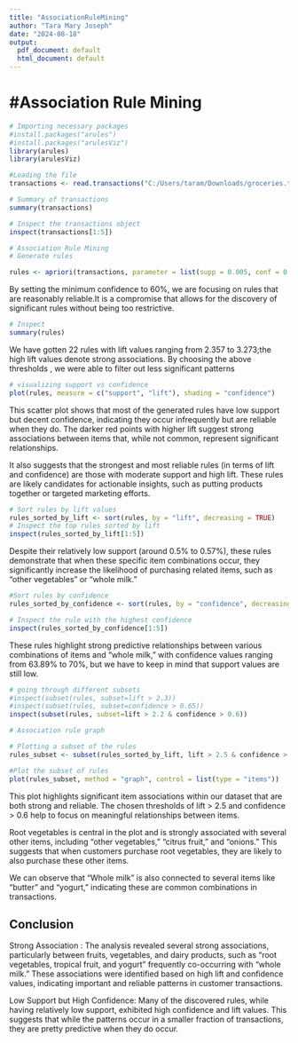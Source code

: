 ---
title: "AssociationRuleMining"
author: "Tara Mary Joseph"
date: "2024-08-18"
output:
  pdf_document: default
  html_document: default
---

# #Association Rule Mining

```{r, echo=FALSE,include=TRUE ,warning=FALSE,error=FALSE, fig.align='center'}

# Importing necessary packages
#install.packages("arules")
#install.packages("arulesViz")
library(arules)
library(arulesViz)
```

```{r, echo=FALSE,include=TRUE ,warning=FALSE,error=FALSE, fig.align='center'}

#Loading the file
transactions <- read.transactions("C:/Users/taram/Downloads/groceries.txt", format = 'basket', sep = ',')
```

```{r, echo=FALSE,include=TRUE ,warning=FALSE,error=FALSE, fig.align='center'}
# Summary of transactions
summary(transactions)
```

```{r}
# Inspect the transactions object
inspect(transactions[1:5])
```

```{r}
# Association Rule Mining
# Generate rules

rules <- apriori(transactions, parameter = list(supp = 0.005, conf = 0.6))
```

By setting the minimum confidence to 60%, we are focusing on rules that are reasonably reliable.It is a compromise that allows for the discovery of significant rules without being too restrictive.

```{r}
# Inspect
summary(rules)

```

We have gotten 22 rules with lift values ranging from 2.357 to 3.273;the high lift values denote strong associations. By choosing the above thresholds , we were able to filter out less significant patterns

```{r}
# visualizing support vs confidence
plot(rules, measure = c("support", "lift"), shading = "confidence")

```

This scatter plot shows that most of the generated rules have low support but decent confidence, indicating they occur infrequently but are reliable when they do. The darker red points with higher lift suggest strong associations between items that, while not common, represent significant relationships.

It also suggests that the strongest and most reliable rules (in terms of lift and confidence) are those with moderate support and high lift. These rules are likely candidates for actionable insights, such as putting products together or targeted marketing efforts.

```{r}
# Sort rules by lift values
rules_sorted_by_lift <- sort(rules, by = "lift", decreasing = TRUE)
# Inspect the top rules sorted by lift
inspect(rules_sorted_by_lift[1:5])
```

Despite their relatively low support (around 0.5% to 0.57%), these rules demonstrate that when these specific item combinations occur, they significantly increase the likelihood of purchasing related items, such as "other vegetables" or "whole milk."

```{r}
#Sort rules by confidence
rules_sorted_by_confidence <- sort(rules, by = "confidence", decreasing = TRUE)

# Inspect the rule with the highest confidence
inspect(rules_sorted_by_confidence[1:5])
```

These rules highlight strong predictive relationships between various combinations of items and "whole milk," with confidence values ranging from 63.89% to 70%, but we have to keep in mind that support values are still low.

```{r}
# going through different subsets
#inspect(subset(rules, subset=lift > 2.3))
#inspect(subset(rules, subset=confidence > 0.65))
inspect(subset(rules, subset=lift > 2.2 & confidence > 0.6))

```

```{r}
# Association rule graph

# Plotting a subset of the rules
rules_subset <- subset(rules_sorted_by_lift, lift > 2.5 & confidence > 0.6)

#Plot the subset of rules
plot(rules_subset, method = "graph", control = list(type = "items"))

```

This plot highlights significant item associations within our dataset that are both strong and reliable. The chosen thresholds of lift \> 2.5 and confidence \> 0.6 help to focus on meaningful relationships between items.

Root vegetables is central in the plot and is strongly associated with several other items, including "other vegetables," "citrus fruit," and "onions." This suggests that when customers purchase root vegetables, they are likely to also purchase these other items.

We can observe that "Whole milk" is also connected to several items like "butter" and "yogurt," indicating these are common combinations in transactions.

## Conclusion

Strong Association : The analysis revealed several strong associations, particularly between fruits, vegetables, and dairy products, such as "root vegetables, tropical fruit, and yogurt" frequently co-occurring with "whole milk." These associations were identified based on high lift and confidence values, indicating important and reliable patterns in customer transactions.

Low Support but High Confidence: Many of the discovered rules, while having relatively low support, exhibited high confidence and lift values. This suggests that while the patterns occur in a smaller fraction of transactions, they are pretty predictive when they do occur.
